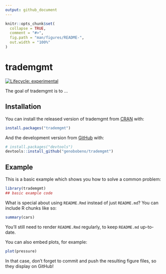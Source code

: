 ```yaml
---
output: github_document
---
```


<!-- README.md is generated from README.Rmd. Please edit that file -->

```r
knitr::opts_chunk$set(
  collapse = TRUE,
  comment = "#>",
  fig.path = "man/figures/README-",
  out.width = "100%"
)
```

# trademgmt

<!-- badges: start -->
[![Lifecycle: experimental](https://img.shields.io/badge/lifecycle-experimental-orange.svg)](https://www.tidyverse.org/lifecycle/#experimental)
<!-- badges: end -->

The goal of trademgmt is to ...

## Installation

You can install the released version of trademgmt from [CRAN](https://CRAN.R-project.org) with:

``` r
install.packages("trademgmt")
```

And the development version from [GitHub](https://github.com/) with:

``` r
# install.packages("devtools")
devtools::install_github("genobobeno/trademgmt")
```
## Example

This is a basic example which shows you how to solve a common problem:

```r
library(trademgmt)
## basic example code
```

What is special about using `README.Rmd` instead of just `README.md`? You can include R chunks like so:

```r
summary(cars)
```

You'll still need to render `README.Rmd` regularly, to keep `README.md` up-to-date.

You can also embed plots, for example:

```r
plot(pressure)
```

In that case, don't forget to commit and push the resulting figure files, so they display on GitHub!

